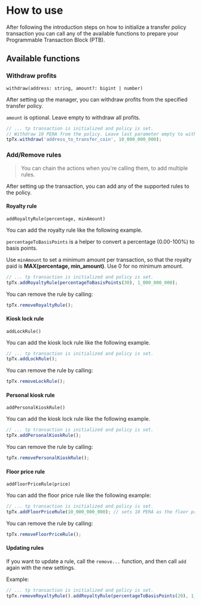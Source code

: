 # How to use

After following the introduction steps on how to initialize a transfer policy transaction you can
call any of the available functions to prepare your Programmable Transaction Block (PTB).

## Available functions

### Withdraw profits

`withdraw(address: string, amount?: bigint | number)`

After setting up the manager, you can withdraw profits from the specified transfer policy.

`amount` is optional. Leave empty to withdraw all profits.

```typescript
// ... tp transaction is initialized and policy is set.
// Withdraw 10 PERA from the policy. Leave last parameter empty to withdraw all profits.
tpTx.withdraw('address_to_transfer_coin', 10_000_000_000);
```

### Add/Remove rules

> You can chain the actions when you're calling them, to add multiple rules.

After setting up the transaction, you can add any of the supported rules to the policy.

#### Royalty rule

`addRoyaltyRule(percentage, minAmount)`

You can add the royalty rule like the following example.

`percentageToBasisPoints` is a helper to convert a percentage (0.00-100%) to basis points.

Use `minAmount` to set a minimum amount per transaction, so that the royalty paid is
**MAX(percentage, min_amount)**. Use 0 for no minimum amount.

```typescript
// ... tp transaction is initialized and policy is set.
tpTx.addRoyaltyRule(percentageToBasisPoints(30), 1_000_000_000);
```

You can remove the rule by calling:

```typescript
tpTx.removeRoyaltyRule();
```

#### Kiosk lock rule

`addLockRule()`

You can add the kiosk lock rule like the following example.

```typescript
// ... tp transaction is initialized and policy is set.
tpTx.addLockRule();
```

You can remove the rule by calling:

```typescript
tpTx.removeLockRule();
```

#### Personal kiosk rule

`addPersonalKioskRule()`

You can add the kiosk lock rule like the following example.

```typescript
// ... tp transaction is initialized and policy is set.
tpTx.addPersonalKioskRule();
```

You can remove the rule by calling:

```typescript
tpTx.removePersonalKioskRule();
```

#### Floor price rule

`addFloorPriceRule(price)`

You can add the floor price rule like the following example:

```typescript
// ... tp transaction is initialized and policy is set.
tpTx.addFloorPriceRule(10_000_000_000); // sets 10 PERA as the floor price.
```

You can remove the rule by calling:

```typescript
tpTx.removeFloorPriceRule();
```

#### Updating rules

If you want to update a rule, call the `remove...` function, and then call `add` again with the new
settings.

Example:

```typescript
// ... tp transaction is initialized and policy is set.
tpTx.removeRoyaltyRule().addRoyaltyRule(percentageToBasisPoints(20), 1_000_000_000);
```

